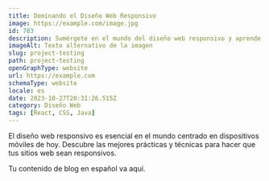 ```yaml
---
title: Dominando el Diseño Web Responsivo
image: https://example.com/image.jpg
id: 783
description: Sumérgete en el mundo del diseño web responsivo y aprende a crear sitios web que se vean geniales en todas las tallas de pantalla.
imageAlt: Texto alternativo de la imagen
slug: project-testing
path: project-testing
openGraphType: website
url: https://example.com
schemaType: website
locale: es
date: 2023-10-27T20:31:26.515Z
category: Diseño Web
tags: [React, CSS, Java]
---
```


El diseño web responsivo es esencial en el mundo centrado en dispositivos móviles de hoy. Descubre las mejores prácticas y técnicas para hacer que tus sitios web sean responsivos.

Tu contenido de blog en español va aquí.
